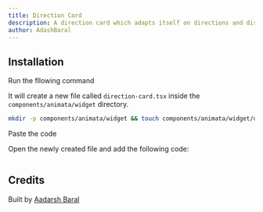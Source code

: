 ```yaml
---
title: Direction Card
description: A direction card which adapts itself on directions and distance
author: AdashBaral
---
```


<ComponentPreview name="widget-direction-card--docs" />

## Installation

<Steps>
<Step>Run the fllowing command</Step>

It will create a new file called `direction-card.tsx` inside the `components/animata/widget` directory.

```bash
mkdir -p components/animata/widget && touch components/animata/widget/direction-card.tsx
```

<Step>Paste the code</Step>

Open the newly created file and add the following code:

```jsx file=<rootDir>/animata/widget/direction-card.tsx

```

</Steps>

## Credits

Built by [Aadarsh Baral](https://github.com/aadarshbaral)
